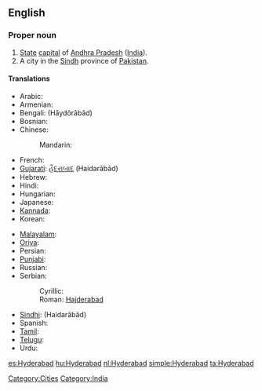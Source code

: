 ==English==
{{wikipedia}}

===Proper noun===
{{en-proper noun}}

# [[State]] [[capital]] of [[Andhra Pradesh]] ([[India]]).
# A city in the [[Sindh]] province of [[Pakistan]].

====Translations====
{{trans-top|capital of Andhra Pradesh}}
* Arabic: {{t|ar|حيدر أباد|m|tr=Haydar ’abaad}}
* Armenian: {{t-|hy|Հայդարաբադ|tr=Haydarabad}}
* Bengali: {{BNchar|[[হায়দরাবাদ]]}} (Hāydôrābād)
* Bosnian: {{t-|bs|Hajderabad|m}}
* Chinese:
*: Mandarin: {{t|cmn|海得拉巴|tr=Hǎidelābā|sc=Hani}}
* French: {{t|fr|Hyderābād}}
* [[Gujarati]]: [[હૈદરાબાદ]] (Haidarābād)
* Hebrew: {{t|he|היידראבאד}}
* Hindi: {{t-|hi|हैदराबाद|tr=Haidarābād|xs=Hindi}}
* Hungarian: {{t+|hu|Haidarábád}}
* Japanese: {{t|ja|ハイデラバード|tr=Haiderabādo}}
* [[Kannada]]: {{t|kn|ಹೈದರಾಬಾದ್|tr=haidarābād|sc=Knda|xs=Kannada}}
* Korean: {{t|ko|하이데라바드|tr=Haiderabadeu|sc=Hang}}
{{trans-mid}}
* [[Malayalam]]: {{t|ml|ഹൈദരാബാദ്|tr=Haidarābād|sc=Mlym|xs=Malayalam}}
* [[Oriya]]: {{t|or|ହୈଦରାବାଦ|tr=Haidôrābādô|sc=Orya|xs=Oriya}}
* Persian: {{t|fa|حیدرآباد|xs=Persian}}
* [[Punjabi]]: {{t|pa|ਹੈਦਰਾਬਾਦ|tr=Haidarābād|sc=Guru|xs=Punjabi}}
* Russian: {{t|ru|Хайдарабад|m|tr=Xajdarabád}}
* Serbian:
*: Cyrillic: {{t-|sr|Хајдерабад|m|sc=Cyrl}}
*: Roman: [[Hajderabad#Serbian|Hajderabad]] {{m}}
* [[Sindhi]]: {{sd-Arab|[[حيدر اباد|حيدر آباد]]}} (Haidarābād)
* Spanish: {{t+|es|Hyderabad}}
* [[Tamil]]: {{t|ta|ஐதராபாத்|ta=Aitarāpāt|xs=Tamil}}
* [[Telugu]]: {{t-|te|హైదరాబాదు|tr=haidarābādu}}
* Urdu: {{t|ur|حیدرآباد|tr=Haidarābād|xs=Urdu}}
{{trans-bottom}}

[[Category:Cities]]
[[Category:India]]

[[es:Hyderabad]]
[[hu:Hyderabad]]
[[nl:Hyderabad]]
[[simple:Hyderabad]]
[[ta:Hyderabad]]